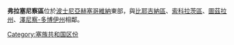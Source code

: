 {{Infomation of Subdivisions|
Map=Image:Vlasenica Region.svg|
MapSize=150px|
Nation=波士尼亞赫塞哥維納|
enNation=Bosnia and Herzegovina|
Lang=[[波士尼亞語|波士尼亞語]]|
oName={{lang|bs|}}|
Lang1=[[克羅埃西亞語|克羅埃西亞語]]|
oName1={{lang|hr|}}|
Lang2=[[塞爾維亞語|塞爾維亞語]]|
oName2={{lang|sr|}}|
Lv=區|
Capital=？|
tArea=？|
}}

'''弗拉塞尼察區'''位於[[波士尼亞赫塞哥維納|波士尼亞赫塞哥維納]]東部，與[[比耶吉納區|比耶吉納區]]、[[索科拉茨區|索科拉茨區]]、[[圖茲拉州|圖茲拉州]]、[[澤尼察-多博伊州|澤尼察-多博伊州]]相鄰。

{{Subdivisions of Bosnia and Herzegovina}}
{{欧洲行政区划小作品}}
[[Category:塞族共和国区份|Category:塞族共和国区份]]